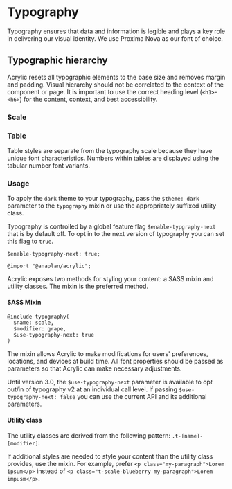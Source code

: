 
# Typography

Typography ensures that data and information is legible and plays a key role in delivering our visual identity. We use Proxima Nova as our font of choice.

## Typographic hierarchy

Acrylic resets all typographic elements to the base size and removes margin and padding.
Visual hierarchy should not be correlated to the context of the component or page.
It is important to use the correct heading level (`<h1>`-`<h6>`) for the content, context, and best accessibility.

### Scale

<Story id="foundations-typography-scale--scale" height="1410px" />
<Story id="foundations-typography-scale--scale-dark" height="1410px" />

### Table

Table styles are separate from the typography scale because they have unique font characteristics.
Numbers within tables are displayed using the tabular number font variants.

<Story id="foundations-typography-table--table" height="344px" />
<Story id="foundations-typography-table--table-dark" height="344px" />

### Usage

To apply the `dark` theme to your typography, pass the `$theme: dark` parameter to the `typography` mixin or use the appropriately suffixed utility class.

Typography is controlled by a global feature flag `$enable-typgraphy-next` that is by default off. To opt in to the next version of typography you can set this flag to `true`.

```
$enable-typography-next: true;

@import "@anaplan/acrylic";
```

Acrylic exposes two methods for styling your content: a SASS mixin and utility classes. The mixin is the preferred method.

#### SASS Mixin

```
@include typography(
  $name: scale,
  $modifier: grape,
  $use-typography-next: true
)
```

The mixin allows Acrylic to make modifications for users' preferences, locations, and devices at build time. All font properties should be passed as parameters so that Acrylic can make necessary adjustments.

Until version 3.0, the `$use-typography-next` parameter is available to opt out/in of typography v2 at an individual call level. If passing `$use-typography-next: false` you can use the current API and its additional parameters.

#### Utility class

The utility classes are derived from the following pattern: `.t-[name]-[modifier]`.

If additional styles are needed to style your content than the utility class provides, use the mixin.
For example, prefer `<p class="my-paragraph">Lorem ipsum</p>` instead of `<p class="t-scale-blueberry my-paragraph">Lorem impusm</p>`.
